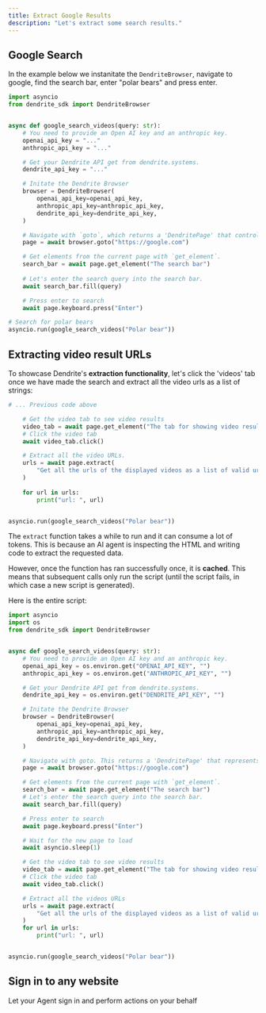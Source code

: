 ```yaml
---
title: Extract Google Results
description: "Let's extract some search results."
---
```


## Google Search

In the example below we instanitate the `DendriteBrowser`, navigate to google, find the search bar, enter "polar bears" and press enter.

```python main.py
import asyncio
from dendrite_sdk import DendriteBrowser


async def google_search_videos(query: str):
    # You need to provide an Open AI key and an anthropic key.
    openai_api_key = "..."
    anthropic_api_key = "..."

    # Get your Dendrite API get from dendrite.systems.
    dendrite_api_key = "..."

    # Initate the Dendrite Browser
    browser = DendriteBrowser(
        openai_api_key=openai_api_key,
        anthropic_api_key=anthropic_api_key,
        dendrite_api_key=dendrite_api_key,
    )

    # Navigate with `goto`, which returns a 'DendritePage' that controls the current page.
    page = await browser.goto("https://google.com")

    # Get elements from the current page with `get_element`.
    search_bar = await page.get_element("The search bar")
    
    # Let's enter the search query into the search bar.
    await search_bar.fill(query)

    # Press enter to search
    await page.keyboard.press("Enter")

# Search for polar bears
asyncio.run(google_search_videos("Polar bear"))
```

## Extracting video result URLs

To showcase Dendrite's **extraction functionality**, let's click the 'videos' tab once we have made the search and extract all the video urls as a list of strings:

```python main.py
# ... Previous code above

    # Get the video tab to see video results
    video_tab = await page.get_element("The tab for showing video results")
    # Click the video tab
    await video_tab.click()

    # Extract all the video URLs.
    urls = await page.extract(
        "Get all the urls of the displayed videos as a list of valid urls as strings"
    )
    
    for url in urls:
        print("url: ", url)


asyncio.run(google_search_videos("Polar bear"))
```

The `extract` function takes a while to run and it can consume a lot of tokens. This is because an AI agent is inspecting the HTML and writing code to extract the requested data. 

However, once the function has ran successfully once, it is **cached**. This means that subsequent calls only run the script (until the script fails, in which case a new script is generated).

Here is the entire script:

```python main.py
import asyncio
import os
from dendrite_sdk import DendriteBrowser


async def google_search_videos(query: str):
    # You need to provide an Open AI key and an anthropic key.
    openai_api_key = os.environ.get("OPENAI_API_KEY", "")
    anthropic_api_key = os.environ.get("ANTHROPIC_API_KEY", "")

    # Get your Dendrite API get from dendrite.systems.
    dendrite_api_key = os.environ.get("DENDRITE_API_KEY", "")

    # Initate the Dendrite Browser
    browser = DendriteBrowser(
        openai_api_key=openai_api_key,
        anthropic_api_key=anthropic_api_key,
        dendrite_api_key=dendrite_api_key,
    )

    # Navigate with goto. This returns a 'DendritePage' that represents the current page.
    page = await browser.goto("https://google.com")

    # Get elements from the current page with `get_element`.
    search_bar = await page.get_element("The search bar")
    # Let's enter the search query into the search bar.
    await search_bar.fill(query)

    # Press enter to search
    await page.keyboard.press("Enter")

    # Wait for the new page to load
    await asyncio.sleep(1)

    # Get the video tab to see video results
    video_tab = await page.get_element("The tab for showing video results")
    # Click the video tab
    await video_tab.click()

    # Extract all the videos URLs
    urls = await page.extract(
        "Get all the urls of the displayed videos as a list of valid urls as strings"
    )
    for url in urls:
        print("url: ", url)


asyncio.run(google_search_videos("Polar bear"))
```


## Sign in to any website

<Card title="Authentication" icon="lock" href="/examples/authentication-instagram">
  Let your Agent sign in and perform actions on your behalf
</Card>
